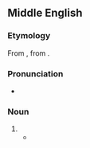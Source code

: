 ==Middle English==

===Etymology===
From {{bor|enm|frm|laureole}}, from {{der|enm|la|laureola}}.

===Pronunciation===
* {{IPA|enm|/ˈlau̯.ri.ɔl/}}

===Noun===
{{head|enm|noun}}

# {{vern|spurge laurel|pedia=1}}
#* {{RQ:Chaucer Canterbury|Nun's Priest's Tale|passage= Of wormes, er ye take your laxatyves, <br>Of '''lauriol''', centaure, and fumetere}}